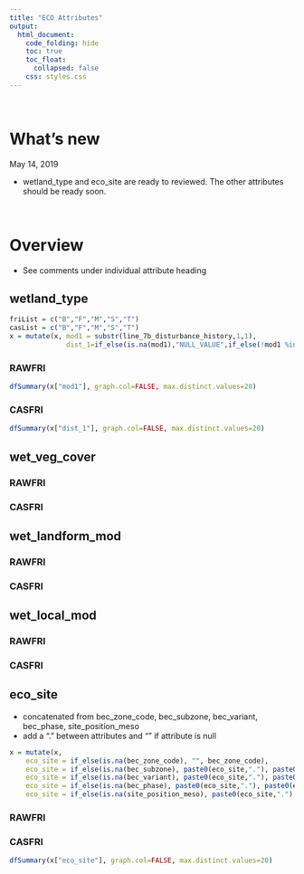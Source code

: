 ```yaml
---  
title: "ECO Attributes"
output:  
  html_document:  
    code_folding: hide
    toc: true
    toc_float:
      collapsed: false
    css: styles.css
---  
```


<br>

# What's new

May 14, 2019

  * wetland_type and eco_site are ready to reviewed. The other attributes should be ready soon.

<br>

# Overview

  * See comments under individual attribute heading

## wetland_type {.tabset}

```r
friList = c("B","F","M","S","T")
casList = c("B","F","M","S","T")
x = mutate(x, mod1 = substr(line_7b_disturbance_history,1,1),
              dist_1=if_else(is.na(mod1),"NULL_VALUE",if_else(!mod1 %in% friList,"NOT_IN_SET",mapvalues(mod1, friList, casList))))
```

### RAWFRI

```r
dfSummary(x["mod1"], graph.col=FALSE, max.distinct.values=20)
```

### CASFRI

```r
dfSummary(x["dist_1"], graph.col=FALSE, max.distinct.values=20)
```

## wet_veg_cover {.tabset}

### RAWFRI

### CASFRI

## wet_landform_mod {.tabset}

### RAWFRI

### CASFRI

## wet_local_mod {.tabset}

### RAWFRI

### CASFRI

## eco_site {.tabset}

  * concatenated from bec_zone_code, bec_subzone, bec_variant, bec_phase, site_position_meso
  * add a "." between attributes and "" if attribute is null

```r
x = mutate(x,
    eco_site = if_else(is.na(bec_zone_code), "", bec_zone_code),
    eco_site = if_else(is.na(bec_subzone), paste0(eco_site,"."), paste0(eco_site,".",bec_subzone)),
    eco_site = if_else(is.na(bec_variant), paste0(eco_site,"."), paste0(eco_site,".",bec_variant)),
    eco_site = if_else(is.na(bec_phase), paste0(eco_site,"."), paste0(eco_site,".",bec_phase)),
    eco_site = if_else(is.na(site_position_meso), paste0(eco_site,"."), paste0(eco_site,".",site_position_meso)))
```

### RAWFRI

### CASFRI

```r
dfSummary(x["eco_site"], graph.col=FALSE, max.distinct.values=20)
```
